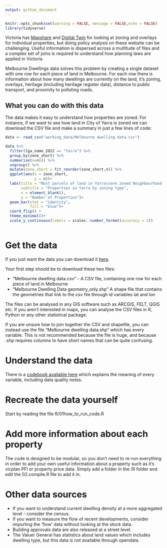 ```yaml
---
output: github_document
---
```


```r
knitr::opts_chunk$set(warning = FALSE, message = FALSE,echo = FALSE) 
library(tidyverse)
```

Victoria has [Mapshare](https://mapshare.vic.gov.au/vicplan/) and [Digital Twin](https://www.land.vic.gov.au/maps-and-spatial/digital-twin-victoria) for looking at zoning and overlays for individual properties, but doing policy analysis on these website can be challenging. Useful information is dispersed across a multitude of files and a complex set of joins is required to understand how planning laws are applied in Victoria. 

Melbourne Dwellings data solves this problem by creating a single dataset with one row for each piece of land in Melbourne. For each row there is information about how many dwellings are currently on the land, it's zoning, overlays, heritage (including heritage register data), distance to public transport, and proximity to polluting roads. 

## What you can do with this data

The data makes it easy to understand how properties are zoned. For instance, if we want to see how land in City of Yarra is zoned we can download the CSV file and make a summary in just a few lines of code: 

```r
data <- read_csv("working_data/Melbourne dwelling data.csv") 

data %>%
  filter(lga_name_2022 == "Yarra") %>% 
  group_by(zone_short) %>% 
  summarise(n=n()) %>% 
  ungroup() %>% 
  mutate(zone_short = fct_reorder(zone_short,n)) %>% 
  ggplot(aes(x = zone_short, 
             y = n))+
  labs(title = "Most parcels of land in Yarra\nare zoned Neighbourhood residential",
       subtitle = "Properties in Yarra by zoning type",
       x = element_blank(),
       y = "Number of Properties")+
  geom_bar(stat = "identity",
           fill = "blue")+
  coord_flip() +
  theme_minimal()+
  scale_y_continuous(labels = scales::number_format(accuracy = 1))
  

```

# Get the data
If you just want the data you can download it [here](https://drive.google.com/drive/folders/1wxzX66pj2BIfTIbev0Z7bVJcj1SomiZk?usp=sharing).

Your first step should be to download these two files:


* "Melbourne dwelling data.csv" - A CSV file, containing one row for each piece of land in Melbourne
* "Melbourne Dwelling Data geometry_only.shp" A shape file that contains the geometries that link to the csv file through id variables  lat and lon

The files can be analysed in any GIS software such as ARCGIS, FELT, QGIS etc.
If you aren't interested in maps, you can analyse the CSV files in R, Python or any other statistical package.

If you are unsure how to join together the CSV and shapefile, you can instead use the file "Melbourne dwelling data.shp" which has every variable. This is not recommended because the file is huge, and because .shp requires columns to have short names that can be quite confusing.

# Understand the data
There is a [codebook available here](https://htmlpreview.github.io/?https://github.com/jonathananolan/Melbourne-dwelling-map/blob/main/codebook.html) which explains the meaning of every variable, including data quality notes.  

# Recreate the data yourself
Start by reading the file R/01how_to_run_code.R

# Add more information about each property
The code is designed to be modular, so you don't need to re-run everything in order to add your own useful information about a property such as it's vicplan PFI or property price data. Simply add a folder in the /R folder and edit the 02.compile.R file to add it in.

# Other data sources

* If you want to understand current dwelling density at a more aggregated level - consider the census.
* If you want to measure the flow of recent developments, consider importing the 'flow' data without looking at the stock data.
* Building approvals data are also released at a street level.
* The Valuer General has statistics about land values which includes dwelling type, but this data is not available through opendata.

